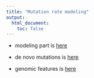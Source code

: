 ```yaml
---
title: "Mutation rate modeling"
output:
  html_document:
    toc: false
---
```



* modeling part is [here](modeling.html)

* de novo mutations is [here](denovo-data.html)

* genomic features is [here](genomic-feature.html)

